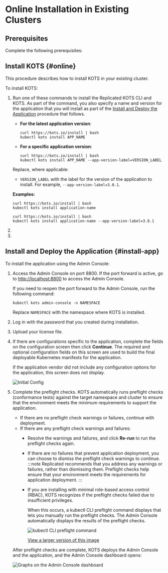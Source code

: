 
# Online Installation in Existing Clusters

<IntroExisting/>

## Prerequisites

Complete the following prerequisites:

<PrereqsExistingCluster/> 
<LicenseFile/>

## Install KOTS {#online}

This procedure describes how to install KOTS in your existing cluster.

<KotsAbout/>

To install KOTS:

1. Run one of these commands to install the Replicated KOTS CLI and KOTS. As part of the command, you also specify a name and version for the application that you will install as part of the [Install and Deploy the Application](#install-app) procedure that follows.

    * **For the latest application version**:
    
      ```shell
      curl https://kots.io/install | bash
      kubectl kots install APP_NAME
      ``` 
    * **For a specific application version**:

      ```shell
      curl https://kots.io/install | bash
      kubectl kots install APP_NAME --app-version-label=VERSION_LABEL
      ```

    Replace, where applicable:
    
    <AppNameUI/>
  
    * `VERSION_LABEL` with the label for the version of the application to install. For example, `--app-version-label=3.0.1`.  

    **Examples:**

    ```shell
    curl https://kots.io/install | bash
    kubectl kots install application-name
    ``` 

    ```shell
    curl https://kots.io/install | bash
    kubectl kots install application-name --app-version-label=3.0.1
    ``` 

1. <InstallCommandPrompts/>

1. <ContinueToInstall/>

## Install and Deploy the Application {#install-app} 

<AppInstallIntroOnline/>

To install the application using the Admin Console:

1. Access the Admin Console on port 8800. If the port forward is active, go to [http://localhost:8800](http://localhost:8800) to access the Admin Console.

      If you need to reopen the port forward to the Admin Console, run the following command:

      ```shell
      kubectl kots admin-console -n NAMESPACE
      ```
      Replace `NAMESPACE` with the namespace where KOTS is installed.

1. Log in with the password that you created during installation.
  
1. Upload your license file.

1. If there are configurations specific to the application, complete the fields on the configuration screen then click **Continue**. The required and optional configuration fields on this screen are used to build the final deployable Kubernetes manifests for the application.

   If the application vendor did not include any configuration options for the application, this screen does not display.

   ![Initial Config](/images/initial-config.png)

1. Complete the preflight checks. KOTS automatically runs preflight checks (conformance tests) against the target namespace and cluster to ensure that the environment meets the minimum requirements to support the application.

   * If there are no preflight check warnings or failures, continue with deployment.
   * If there are any preflight check warnings and failures:
      * Resolve the warnings and failures, and click **Re-run** to run the preflight checks again.
      * If there are no failures that prevent application deployment, you can choose to dismiss the preflight check warnings to continue.
        :::note
        Replicated recommends that you address any warnings or failures, rather than dismissing them. Preflight checks help ensure that your environment meets the requirements for application deployment.
        :::
      * If you are installing with minimal role-based access control (RBAC), KOTS recognizes if the preflight checks failed due to insufficient privileges.

        When this occurs, a kubectl CLI preflight command displays that lets you manually run the preflight checks. The Admin Console automatically displays the results of the preflight checks.

        ![kubectl CLI preflight command](/images/kubectl-preflight-command.png)

        [View a larger version of this image](/images/kubectl-preflight-command.png)

   After preflight checks are complete, KOTS deploys the Admin Console and the application, and the Admin Console dashboard opens:

   ![Graphs on the Admin Console dashboard](/images/kotsadm-dashboard-graph.png)